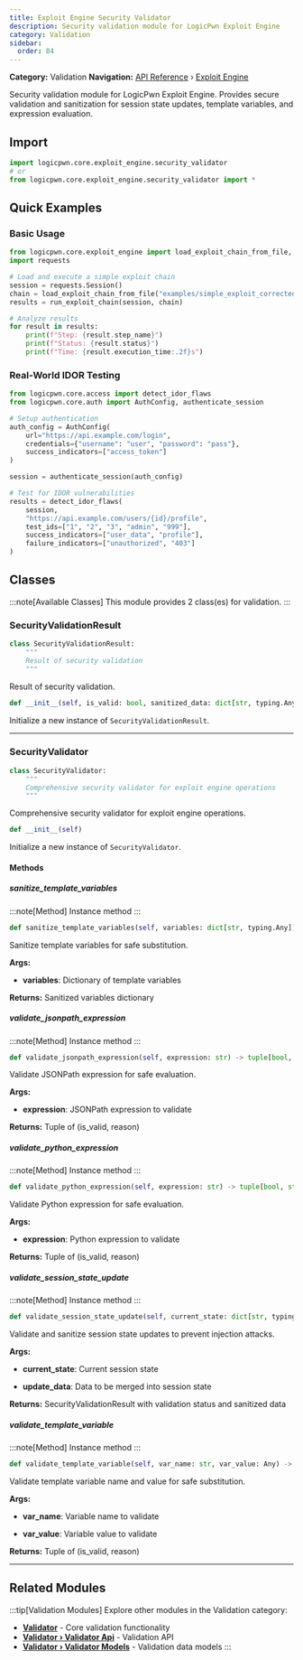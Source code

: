 ```yaml
---
title: Exploit Engine Security Validator
description: Security validation module for LogicPwn Exploit Engine
category: Validation
sidebar:
  order: 84
---
```



**Category:** Validation
**Navigation:** [API Reference](../) › [Exploit Engine](../exploit-engine)

Security validation module for LogicPwn Exploit Engine.
Provides secure validation and sanitization for session state updates,
template variables, and expression evaluation.

## Import

```python
import logicpwn.core.exploit_engine.security_validator
# or
from logicpwn.core.exploit_engine.security_validator import *
```


## Quick Examples

### Basic Usage

```python
from logicpwn.core.exploit_engine import load_exploit_chain_from_file, run_exploit_chain
import requests

# Load and execute a simple exploit chain
session = requests.Session()
chain = load_exploit_chain_from_file("examples/simple_exploit_corrected.yaml")
results = run_exploit_chain(session, chain)

# Analyze results
for result in results:
    print(f"Step: {result.step_name}")
    print(f"Status: {result.status}")
    print(f"Time: {result.execution_time:.2f}s")
```

### Real-World IDOR Testing

```python
from logicpwn.core.access import detect_idor_flaws
from logicpwn.core.auth import AuthConfig, authenticate_session

# Setup authentication
auth_config = AuthConfig(
    url="https://api.example.com/login",
    credentials={"username": "user", "password": "pass"},
    success_indicators=["access_token"]
)

session = authenticate_session(auth_config)

# Test for IDOR vulnerabilities
results = detect_idor_flaws(
    session,
    "https://api.example.com/users/{id}/profile",
    test_ids=["1", "2", "3", "admin", "999"],
    success_indicators=["user_data", "profile"],
    failure_indicators=["unauthorized", "403"]
)
```


## Classes

:::note[Available Classes]
This module provides 2 class(es) for validation.
:::

### SecurityValidationResult

<Tabs>
<TabItem label="Overview">

```python
class SecurityValidationResult:
    """
    Result of security validation
    """
```

Result of security validation.

</TabItem>
<TabItem label="Constructor">

```python
def __init__(self, is_valid: bool, sanitized_data: dict[str, typing.Any], violations: list[str], risk_level: str) -> None
```

Initialize a new instance of `SecurityValidationResult`.

</TabItem>
</Tabs>


---

### SecurityValidator

<Tabs>
<TabItem label="Overview">

```python
class SecurityValidator:
    """
    Comprehensive security validator for exploit engine operations
    """
```

Comprehensive security validator for exploit engine operations.

</TabItem>
<TabItem label="Constructor">

```python
def __init__(self)
```

Initialize a new instance of `SecurityValidator`.

</TabItem>
</Tabs>

#### Methods

##### sanitize_template_variables

:::note[Method]
Instance method
:::

```python
def sanitize_template_variables(self, variables: dict[str, typing.Any]) -> dict[str, typing.Any]
```

Sanitize template variables for safe substitution.

**Args:**
- **variables**: Dictionary of template variables

**Returns:**
 Sanitized variables dictionary

##### validate_jsonpath_expression

:::note[Method]
Instance method
:::

```python
def validate_jsonpath_expression(self, expression: str) -> tuple[bool, str]
```

Validate JSONPath expression for safe evaluation.

**Args:**
- **expression**: JSONPath expression to validate

**Returns:**
 Tuple of (is_valid, reason)

##### validate_python_expression

:::note[Method]
Instance method
:::

```python
def validate_python_expression(self, expression: str) -> tuple[bool, str]
```

Validate Python expression for safe evaluation.

**Args:**
- **expression**: Python expression to validate

**Returns:**
 Tuple of (is_valid, reason)

##### validate_session_state_update

:::note[Method]
Instance method
:::

```python
def validate_session_state_update(self, current_state: dict[str, typing.Any], update_data: dict[str, typing.Any]) -> logicpwn.core.exploit_engine.security_validator.SecurityValidationResult
```

Validate and sanitize session state updates to prevent injection attacks.

**Args:**
- **current_state**: Current session state

- **update_data**: Data to be merged into session state

**Returns:**
 SecurityValidationResult with validation status and sanitized data

##### validate_template_variable

:::note[Method]
Instance method
:::

```python
def validate_template_variable(self, var_name: str, var_value: Any) -> tuple[bool, str]
```

Validate template variable name and value for safe substitution.

**Args:**
- **var_name**: Variable name to validate

- **var_value**: Variable value to validate

**Returns:**
 Tuple of (is_valid, reason)


---


## Related Modules

:::tip[Validation Modules]
Explore other modules in the Validation category:

- **[Validator](../validator)** - Core validation functionality
- **[Validator › Validator Api](../validator/validator-api)** - Validation API
- **[Validator › Validator Models](../validator/validator-models)** - Validation data models
:::
